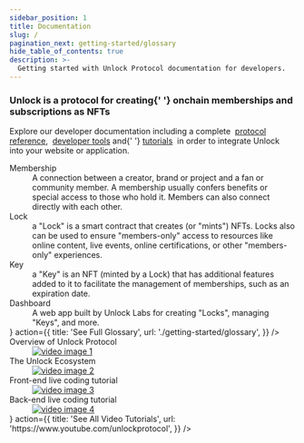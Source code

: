 ```yaml
---
sidebar_position: 1
title: Documentation
slug: /
pagination_next: getting-started/glossary
hide_table_of_contents: true
description: >-
  Getting started with Unlock Protocol documentation for developers.
---
```



<div className="flex flex-wrap -mx-4">
  <div className="w-full px-4">
    <h3>
      Unlock is a protocol for creating{' '}
      <strong>onchain memberships and subscriptions as NFTs</strong>
    </h3>
    <p>
      Explore our developer documentation including a complete&nbsp;
      <a href="/core-protocol/">protocol reference</a>,&nbsp;
      <a href="/tools/">developer tools</a> and{' '}
      <a href="/tutorials/">tutorials</a>
      &nbsp;in order to integrate Unlock into your website or application.
    </p>
  </div>
</div>
<div className="flex flex-wrap -mx-4">
  <div className="w-full md:w-1/2 px-4">
    <div className="mb-8">
      <Card
        title="Why Unlock?"
        description="Details about how Unlock is built and the specific use cases it enables."
        action={{
          title: 'Find Out',
          url: './getting-started/what-is-unlock/',
        }}
      />
    </div>
    <div className="mb-8">
      <Card
        title="Developer Tools"
        description="Get up and running with libraries, APIs and integration tools."
        action={{ title: 'Get Started', url: './tools/' }}
      />
    </div>
    <div className="mb-8">
      <Card
        title="Examples & Tutorials"
        description="Learn how to interact with the smart contracts or use our template repos."
        action={{ title: 'Show Me How', url: '../tutorials' }}
      />
    </div>
    <div className="mb-8">
      <Card
        title="New to web3?"
        description="Gain an understanding of key concepts unique to web3 but not specific to Unlock Protocol."
        action={{ title: 'Learn More', url: './getting-started/new-to-web3' }}
      />
    </div>
    <div className="mb-8">
      <Card
        title="Glossary of Terms"
        description="In the Unlock ecosystem..."
        content={
          <dl>
            <dt className="font-bold text-gray-900 dark:text-gray-100">
              Membership
            </dt>
            <dd className="mx-5 text-gray-800 dark:text-gray-200">
              A connection between a creator, brand or project and a fan or
              community member. A membership usually confers benefits or special
              access to those who hold it. Members can also connect directly
              with each other.
            </dd>
            <dt className="font-bold pt-4 text-gray-900 dark:text-gray-100">
              Lock
            </dt>
            <dd className="mx-5 text-gray-800 dark:text-gray-200">
              a "Lock" is a smart contract that creates (or "mints") NFTs. Locks
              also can be used to ensure "members-only" access to resources like
              online content, live events, online certifications, or other
              "members-only" experiences.
            </dd>
            <dt className="font-bold pt-4 text-gray-900 dark:text-gray-100">
              Key
            </dt>
            <dd className="mx-5 text-gray-800 dark:text-gray-200">
              a "Key" is an NFT (minted by a Lock) that has additional features
              added to it to facilitate the management of memberships, such as
              an expiration date.
            </dd>
            <dt className="font-bold pt-4 text-gray-900 dark:text-gray-100">
              Dashboard
            </dt>
            <dd className="mx-5 text-gray-800 dark:text-gray-200">
              A web app built by Unlock Labs for creating "Locks", managing
              "Keys", and more.
            </dd>
          </dl>
        }
        action={{
          title: 'See Full Glossary',
          url: './getting-started/glossary',
        }}
      />
    </div>
  </div>
  <div className="w-full md:w-1/2 px-4">
    <div className="mb-8">
      <Card
        title="Quickstart overview and tutorials"
        content={
          <dl>
            <dt className="font-bold pt-4 text-gray-900 dark:text-gray-100">
              Overview of Unlock Protocol
            </dt>
            <dd>
              <a href="https://www.youtube.com/watch?v=ppYLt2GTeKA&t=1s">
                <img src="/img/tutorial/video-docs-1.png" alt="video image 1" />
              </a>
            </dd>
            <dt className="font-bold pt-4 text-gray-900 dark:text-gray-100">
              The Unlock Ecosystem
            </dt>
            <dd>
              <a href="https://www.youtube.com/watch?v=ppYLt2GTeKA&t=1319s">
                <img src="/img/tutorial/video-docs-2.png" alt="video image 2" />
              </a>
            </dd>
            <dt className="font-bold pt-4 text-gray-900 dark:text-gray-100">
              Front-end live coding tutorial
            </dt>
            <dd>
              <a href="https://www.youtube.com/watch?v=ppYLt2GTeKA&t=2000s">
                <img src="/img/tutorial/video-docs-3.png" alt="video image 3" />
              </a>
            </dd>
            <dt className="font-bold pt-4 text-gray-900 dark:text-gray-100">
              Back-end live coding tutorial
            </dt>
            <dd>
              <a href="https://www.youtube.com/watch?v=ppYLt2GTeKA&t=2954s">
                <img src="/img/tutorial/video-docs-4.png" alt="video image 4" />
              </a>
            </dd>
          </dl>
        }
        action={{
          title: 'See All Video Tutorials',
          url: 'https://www.youtube.com/unlockprotocol',
        }}
      />
    </div>
  </div>
</div>
